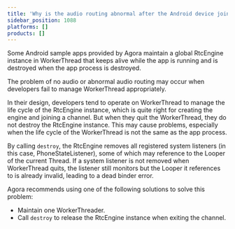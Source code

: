 ```yaml
---
title: 'Why is the audio routing abnormal after the Android device joins the channel?'
sidebar_position: 1088
platforms: []
products: []
---
```



Some Android sample apps provided by Agora maintain a global RtcEngine instance in WorkerThread that keeps alive while the app is running and is destroyed when the app process is destroyed.

The problem of no audio or abnormal audio routing may occur when developers fail to manage WorkerThread appropriately.

In their design, developers tend to operate on WorkerThread to manage the life cycle of the RtcEngine instance, which is quite right for creating the engine and joining a channel. But when they quit the WorkerThread, they do not destroy the RtcEngine instance. This may cause problems, especially when the life cycle of the WorkerThread is not the same as the app process.

By calling `destroy`, the RtcEngine removes all registered system listeners (in this case, PhoneStateListener), some of which may reference to the Looper of the current Thread. If a system listener is not removed when WorkerThread quits, the listener still monitors but the Looper it references to is already invalid, leading to a dead binder error.

Agora recommends using one of the following solutions to solve this problem:

- Maintain one WorkerThreader.
- Call `destroy` to release the RtcEngine instance when exiting the channel.
